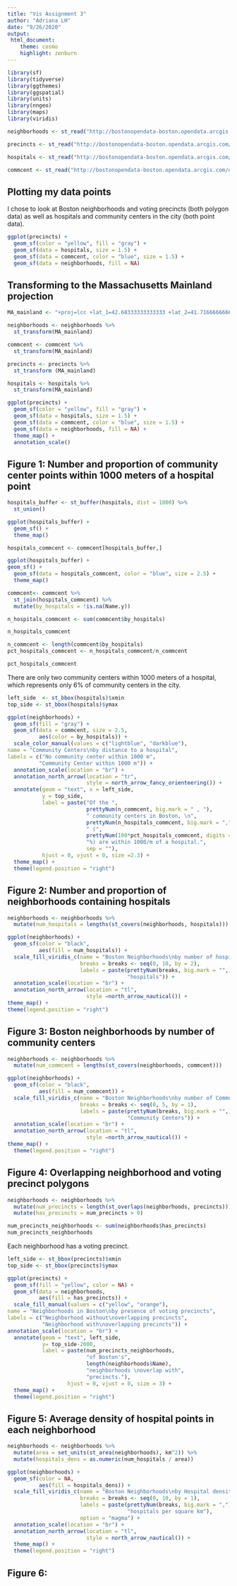 ```yaml
---
title: "Vis Assignment 3"
author: "Adriana LH"
date: "9/26/2020"
output: 
 html_document:
    theme: cosmo
    highlight: zenburn
---
```

```r
library(sf)
library(tidyverse)
library(ggthemes)
library(ggspatial)
library(units)
library(nngeo)
library(maps)
library(viridis)
```
```r
neighborhoods <- st_read("http://bostonopendata-boston.opendata.arcgis.com/datasets/3525b0ee6e6b427f9aab5d0a1d0a1a28_0.kml?outSR=%7B%22latestWkid%22%3A2249%2C%22wkid%22%3A102686%7D", quiet = TRUE)

precincts <- st_read("http://bostonopendata-boston.opendata.arcgis.com/datasets/2bc185ec9b0b478d8c2f7e720d116863_0.kml?outSR=%7B%22latestWkid%22%3A2249%2C%22wkid%22%3A102686%7D", quiet = TRUE)

hospitals <- st_read("http://bostonopendata-boston.opendata.arcgis.com/datasets/8f1e5741a4ee4c0f82925d17aab3c002_2.kml?outSR=%7B%22latestWkid%22%3A2249%2C%22wkid%22%3A102686%7D", quiet = TRUE)

commcent <- st_read("http://bostonopendata-boston.opendata.arcgis.com/datasets/acedd06b39854088b0f2fefccffebf84_0.kml?outSR=%7B%22latestWkid%22%3A3857%2C%22wkid%22%3A102100%7D", quiet = TRUE)
```

## Plotting my data points

I chose to look at Boston neighborhoods and voting precincts (both polygon data) as well as hospitals and community centers in the city (both point data).

```r
ggplot(precincts) +
  geom_sf(color = "yellow", fill = "gray") +
  geom_sf(data = hospitals, size = 1.5) +
  geom_sf(data = commcent, color = "blue", size = 1.5) +
  geom_sf(data = neighborhoods, fill = NA)

```

## Transforming to the Massachusetts Mainland projection 
```r
MA_mainland <- "+proj=lcc +lat_1=42.68333333333333 +lat_2=41.71666666666667 +lat_0=41 +lon_0=-71.5 +x_0=200000.0001016002 +y_0=750000 +ellps=GRS80 +towgs84=0,0,0,0,0,0,0 +units=us-ft +no_defs"

neighborhoods <- neighborhoods %>% 
  st_transform(MA_mainland)

commcent <- commcent %>% 
  st_transform(MA_mainland)

precincts <- precincts %>%
  st_transform (MA_mainland)

hospitals <- hospitals %>%
  st_transform(MA_mainland)
```

```r
ggplot(precincts) +
  geom_sf(color = "yellow", fill = "gray") +
  geom_sf(data = hospitals, size = 1.5) +
  geom_sf(data = commcent, color = "blue", size = 1.5) +
  geom_sf(data = neighborhoods, fill = NA) +
  theme_map() +
  annotation_scale()
```

## Figure 1: Number and proportion of community center points within 1000 meters of a hospital point
```r
hospitals_buffer <- st_buffer(hospitals, dist = 1000) %>%
  st_union()

ggplot(hospitals_buffer) + 
  geom_sf() +
  theme_map()
```
```r
hospitals_commcent <- commcent[hospitals_buffer,]

ggplot(hospitals_buffer) +
geom_sf() +
  geom_sf(data = hospitals_commcent, color = "blue", size = 2.5) +
  theme_map()
```
```r
commcent<- commcent %>%
  st_join(hospitals_commcent) %>%
  mutate(by_hospitals = !is.na(Name.y))

n_hospitals_commcent <- sum(commcent$by_hospitals)

n_hospitals_commcent
```
```r
n_commcent <- length(commcent$by_hospitals)
pct_hospitals_commcent <- n_hospitals_commcent/n_commcent

pct_hospitals_commcent
```

There are only two community centers within 1000 meters of a hospital, which represents only 6% of community centers in the city. 

```r
left_side  <- st_bbox(hospitals)$xmin
top_side <- st_bbox(hospitals)$ymax

ggplot(neighborhoods) + 
  geom_sf(fill = "gray") +
  geom_sf(data = commcent, size = 2.5, 
          aes(color = by_hospitals)) +
  scale_color_manual(values = c("lightblue", "darkblue"),
name = "Community Centers\nby distance to a hospital", 
labels = c("No community center within 1000 m",
          "Community Center within 1000 m")) +
  annotation_scale(location = "br") +
  annotation_north_arrow(location = "tr",
                         style = north_arrow_fancy_orienteering()) +
  annotate(geom = "text", x = left_side,
           y = top_side,
           label = paste("Of the ",
                         prettyNum(n_commcent, big.mark = " , "),
                         " community centers in Boston, \n",
                         prettyNum(n_hospitals_commcent, big.mark = ","),
                         " (",
                         prettyNum(100*pct_hospitals_commcent, digits = 0),
                         "%) are within 1000/m of a hospital.",
                         sep = ""),
           hjust = 0, vjust = 0, size =2.3) +
  theme_map() +
  theme(legend.position = "right")
```

## Figure 2: Number and proportion of neighborhoods containing hospitals

```r
neighborhoods <- neighborhoods %>%
  mutate(num_hospitals = lengths(st_covers(neighborhoods, hospitals)))

ggplot(neighborhoods) +
  geom_sf(color = "black", 
          aes(fill = num_hospitals)) +
  scale_fill_viridis_c(name = "Boston Neighborhoods\nby number of hospitals",
                       breaks = breaks <- seq(0, 10, by = 2),
                       labels = paste(prettyNum(breaks, big.mark = "",),
                                      "hospitals")) +
  annotation_scale(location = "br") +
  annotation_north_arrow(location = "tl",
                         style =north_arrow_nautical()) +
theme_map() +
theme(legend.position = "right")
```

## Figure 3: Boston neighborhoods by number of community centers

```r
neighborhoods <- neighborhoods %>%
  mutate(num_commcent = lengths(st_covers(neighborhoods, commcent)))

ggplot(neighborhoods) +
  geom_sf(color = "black", 
          aes(fill = num_commcent)) +
  scale_fill_viridis_c(name = "Boston Neighborhoods\nby number of Community Centers",
                       breaks = breaks <- seq(0, 5, by = 1),
                       labels = paste(prettyNum(breaks, big.mark = "",),
                                      "Community Centers")) +
  annotation_scale(location = "br") +
  annotation_north_arrow(location = "tl",
                         style =north_arrow_nautical()) +
theme_map() +
  theme(legend.position = "right")
```

## Figure 4: Overlapping neighborhood and voting precinct polygons

```r
neighborhoods <- neighborhoods %>%
  mutate(num_precincts = length(st_overlaps(neighborhoods, precincts))) %>%
  mutate(has_precincts = num_precincts > 0)

num_precincts_neighborhoods <- sum(neighborhoods$has_precincts)
num_precincts_neighborhoods
```

Each neighborhood has a voting precinct. 

```r
left_side <- st_bbox(precincts)$xmin
top_side <- st_bbox(precincts)$ymax

ggplot(precincts) +
  geom_sf(fill = "yellow", color = NA) +
  geom_sf(data = neighborhoods, 
          aes(fill = has_precincts)) +
  scale_fill_manual(values = c("yellow", "orange"),
name = "Neighborhoods in Boston\nby presence of voting precincts",
labels = c("Neighborhood without\noverlapping precincts",
           "Neighborhood with\noverlapping precincts")) +
annotation_scale(location = "br") +
  annotate(geom = "text", left_side,
           y= top_side-2000,
           label = paste(num_precincts_neighborhoods, 
                         "of Boston's",
                         length(neighborhoods$Name),
                         "neighborhoods \noverlap with",
                         "precincts."),
                   hjust = 0, vjust = 0, size = 3) +
  theme_map() +
  theme(legend.position = "right")
```

## Figure 5: Average density of hospital points in each neighborhood

```r
neighborhoods <- neighborhoods %>%
  mutate(area = set_units(st_area(neighborhoods), km^2)) %>%
  mutate(hospitals_dens = as.numeric(num_hospitals / area))

ggplot(neighborhoods) +
  geom_sf(color = NA,
          aes(fill = hospitals_dens)) +
  scale_fill_viridis_c(name = "Boston Neighborhoods\nby Hospital density",
                       breaks = breaks <- seq(0, 10, by = 1),
                       labels = paste(prettyNum(breaks, big.mark = ","),
                                      "hospitals per square km"),
                       option = "magma") +
  annotation_scale(location = "br") +
  annotation_north_arrow(location = "tl",
                         style = north_arrow_nautical()) +
  theme_map() +
  theme(legend.position = "right")
```

## Figure 6: 


